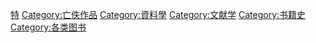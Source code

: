 [[Category:书籍类型|特]]
[[Category:亡佚作品|Category:亡佚作品]]
[[Category:資料學|Category:資料學]]
[[Category:文献学|Category:文献学]]
[[Category:书籍史|Category:书籍史]]
[[Category:各类图书|Category:各类图书]]